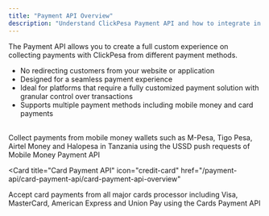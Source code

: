 ```yaml
---
title: "Payment API Overview"
description: "Understand ClickPesa Payment API and how to integrate in your application"
---
```


The Payment API allows you to create a full custom experience on collecting payments with ClickPesa from different payment methods.

- No redirecting customers from your website or application
- Designed for a seamless payment experience
- Ideal for platforms that require a fully customized payment solution with granular control over transactions
- Supports multiple payment methods including mobile money and card payments

<br/>
<CardGroup cols={2}>
<Card
   title="Mobile Money Payment API"
   icon="mobile"
   href="/payment-api/mobile-money-payment-api/mobile-money-payment-api-overview"
>
Collect payments from mobile money wallets such as M-Pesa, Tigo Pesa, Airtel Money and Halopesa in Tanzania using the USSD push requests of Mobile Money Payment API
</Card>

<Card
   title="Card Payment API"
   icon="credit-card"
   href="/payment-api/card-payment-api/card-payment-api-overview"
   >
Accept card payments from all major cards processor including Visa, MasterCard, American Express and Union Pay using the Cards Payment API
</Card>
</CardGroup>

